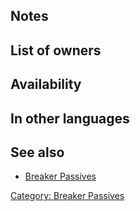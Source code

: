 {{Passive
|type=B
|exclusive=0
|1name=B Tomebreaker 1
|1tagid=SID_青魔殺し1
|1promotionRarity=4
|1promotionTier=1
|1effect=If unit's HP ≥ 90% in combat against a blue tome foe, unit makes a guaranteed follow-up attack and foe cannot make a follow-up attack.
|1required=-
|1cost=50
|2name=B Tomebreaker 2
|2tagid=SID_青魔殺し2
|2promotionRarity=5
|2promotionTier=1
|2effect=If unit's HP ≥ 70% in combat against a blue tome foe, unit makes a guaranteed follow-up attack and foe cannot make a follow-up attack.
|2cost=100
|3name=B Tomebreaker 3
|3tagid=SID_青魔殺し3
|3effect=If unit's HP ≥ 50% in combat against a blue tome foe, unit makes a guaranteed follow-up attack and foe cannot make a follow-up attack.
|3cost=200
|canUseWeapon={{WeaponList|exclude=Red}}
|canUseMove={{MoveList|all}}
|properties=random_all
}}
==Notes==
{{Guaranteed follow-up interaction}}
{{Prevent follow-up}}
==List of owners==
{{Skill Hero List}}
==Availability==
{{PassiveFocusList}}
{{PassiveDistributionList}}
{{PassiveCombatManualList}}
==In other languages==
{{OtherLanguages
|japanese=青魔殺し
|german=B Zauberbrech.
|spanishEU=Rajagrimor. A
|spanishLA=Rajagrimorios A
|french=Anti-tome (B)
|italian=Spezzatomo B
|chineseTW=破青魔者
|portuguese=Antitomo azul
}}
==See also==
* [[Breaker Passives]]
{{Passives Navbox|B}}
[[Category: Breaker Passives]]